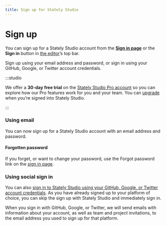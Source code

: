 ```yaml
---
title: Sign up for Stately Studio
---
```


# Sign up

You can sign up for a Stately Studio account from the [**Sign in page**](https://stately.ai/registry/login) or the **Sign in** button in [the editor](https://stately.ai/editor)’s top bar.

Sign up using your email address and password, or sign in using your GitHub, Google, or Twitter account credentials. 

:::studio

We offer a **30-day free trial** on the [Stately Studio Pro account](studio-pro-plan.mdx) so you can explore how our Pro features work for you and your team. You can [upgrade](upgrade.mdx) when you’re signed into Stately Studio.

:::

### Using email

You can now sign up for a Stately Studio account with an email address and password. 

#### Forgotten password

If you forget, or want to change your password, use the Forgot password link on the [sign in page](https://stately.ai/registry/login).

### Using social sign in

You can also [sign in to Stately Studio using your GitHub, Google, or Twitter account credentials](https://stately.ai/registry/login). As you have already signed up to your platform of choice, you can skip the sign up with Stately Studio and immediately sign in.

When you sign in with GitHub, Google, or Twitter, we will send emails with information about your account, as well as team and project invitations, to the email address you used to sign up for that platform.